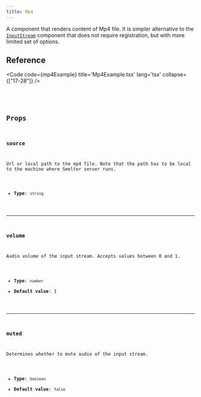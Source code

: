 ```yaml
---
title: Mp4
---
```


A component that renders content of Mp4 file. It is simpler alternative to the [`InputStream`](/ts-sdk/components/inputstream)
component that does not require registration, but with more limited set of options.

## Reference

<Code code={mp4Example} title='Mp4Example.tsx' lang='tsx' collapse={["17-28"]} />

<CollapsibleDetails summaryTitle='Type definitions'>
<Code code={`
type Mp4Props = {
    source: string;
    volume?: number;
    muted?: boolean;
}
`} lang='tsx' />
</CollapsibleDetails>

## Props

### source 
Url or local path to the mp4 file. Note that the path has to be local to the machine where
Smelter server runs.

- **Type**: `string`

---

### volume
Audio volume of the input stream. Accepts values between 0 and 1.

- **Type**: `number`
- **Default value**: 1

---

### muted
Determines whether to mute audio of the input stream.

- **Type**: `boolean`
- **Default value**: `false`
